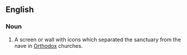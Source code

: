 ==English==
===Noun===
#A screen or wall with icons which separated the sanctuary from the nave in [[Orthodox]] churches.